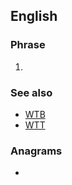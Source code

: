 ==English==

===Phrase===
{{en-phrase}}

# {{lb|en|Internet slang}} {{initialism of|en|[[want]]/[[willing]]/[[wait]]ing to [[sell]]}}

===See also===
* [[WTB]]
* [[WTT]]

===Anagrams===
* {{anagrams|en|a=stw|SWT|TWs}}